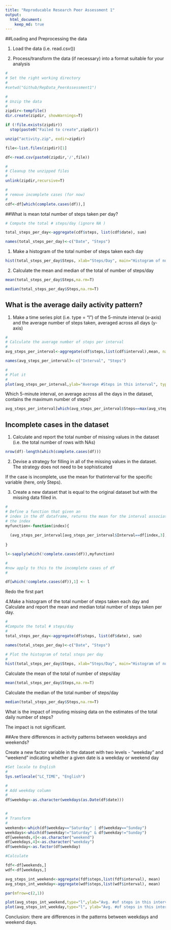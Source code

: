 ```yaml
---
title: "Reproducable Research Peer Assessment 1"
output:
  html_document:
    keep_md: true
---
```



##Loading and Preprocessing the data

1. Load the data (i.e. read.csv())  

2. Process/transform the data (if necessary) into a format suitable for your analysis  

```r
#
# Set the right working directory
#
#setwd("Github/RepData_PeerAssessment1")

#
# Unzip the data
#
zipdir<-tempfile()
dir.create(zipdir, showWarnings=T)

if (!file.exists(zipdir)) 
  stop(paste0("Failed to create",zipdir))

unzip("activity.zip", exdir=zipdir)

file<-list.files(zipdir)[1]

df<-read.csv(paste0(zipdir,'/',file))

#
# Cleanup the unzipped files
#
unlink(zipdir,recursive=T)

#
# remove incomplete cases (for now)
#
cdf<-df[which(complete.cases(df)),]

```

##What is mean total number of steps taken per day?


```r

# Compute the total # steps/day (ignore NA )

total_steps_per_day<-aggregate(cdf$steps, list(cdf$date), sum)

names(total_steps_per_day)<-c("Date", "Steps")
```

1. Make a histogram of the total number of steps taken each day


```r
hist(total_steps_per_day$Steps, xlab="Steps/Day", main="Histogram of number of steps per day")
```

2. Calculate the mean and median of the total of number of steps/day

```r
mean(total_steps_per_day$Steps,na.rm=T)

median(total_steps_per_day$Steps,na.rm=T)
```

## What is the average daily activity pattern?

1. Make a time series plot (i.e. type = "l") of the 5-minute interval (x-axis) and the average number of steps taken, averaged across all days (y-axis)

```r
#
# Calculate the average number of steps per interval
#
avg_steps_per_interval<-aggregate(cdf$steps,list(cdf$interval),mean, na.rm=T)

names(avg_steps_per_interval)<-c("Interval", "Steps")

#
# Plot it
#
plot(avg_steps_per_interval,ylab="Average #Steps in this interval", type="l")
```

Which 5-minute interval, on average across all the days in the dataset, contains the maximum number of steps?

```r
avg_steps_per_interval[which(avg_steps_per_interval$Steps==max(avg_steps_per_interval$Steps)),]
```


## Incomplete cases in the dataset  
  
1. Calculate and report the total number of missing values in the dataset (i.e. the total number of rows with NAs)

```r
nrow(df)-length(which(complete.cases(df)))
```

2. Devise a strategy for filling in all of the missing values in the dataset. The strategy does not need to be sophisticated  
  
If the case is incomplete, use the mean for thatinterval for
the specific variable (here, only Steps).

3. Create a new dataset that is equal to the original dataset but with the missing data filled in.

```r



#
# Define a function that given an
# index in the df dataframe, returns the mean for the interval associated withh
# the index
myfunction<-function(index){
 
  (avg_steps_per_interval[avg_steps_per_interval$Interval==df[index,3],2])
 
}

l<-sapply(which(!complete.cases(df)),myfunction)

#
#now apply to this to the incomplete cases of df
#

df[which(!complete.cases(df)),1] <- l
```


Redo the first part

4.Make a histogram of the total number of steps taken each day and Calculate and report the mean and median total number of steps taken per day.

```r
#
#Compute the total # steps/day 
#
total_steps_per_day<-aggregate(df$steps, list(df$date), sum)

names(total_steps_per_day)<-c("Date", "Steps")

# Plot the histogram of total steps per day
#
hist(total_steps_per_day$Steps, xlab="Steps/Day", main="Histogram of number of steps per day")
```

Calculate the mean of the total of number of steps/day
```r
mean(total_steps_per_day$Steps,na.rm=T)
```

Calculate the median of the total number of steps/day

```r
median(total_steps_per_day$Steps,na.rm=T)
```

What is the impact of imputing missing data on the estimates of the total daily number of steps?
  
The impact is not significant.  
  
    
##Are there differences in activity patterns between weekdays and weekends?      
    

Create a new factor variable in the dataset with two levels - "weekday" and "weekend" indicating whether a given date is a weekday or weekend day


```r
#Set locale to English
#
Sys.setlocale("LC_TIME", "English")

#
# Add weekday column
#
df$weekday<-as.character(weekdays(as.Date(df$date)))


#
# Transform
#
weekends<-which(df$weekday=="Saturday" | df$weekday=="Sunday")
weekdays<-which(df$weekday!="Saturday" & df$weekday!="Sunday")
df[weekends,4]<-as.character("weekend")
df[weekdays,4]<-as.character("weekday")
df$weekday<-as.factor(df$weekday)

#Calculate

fdf<-df[weekends,]
wdf<-df[weekdays,]

avg_steps_int_weekend<-aggregate(fdf$steps,list(fdf$interval), mean)
avg_steps_int_weekday<-aggregate(wdf$steps,list(wdf$interval), mean)

par(mfrow=c(2,1))

plot(avg_steps_int_weekend,type="l",ylab="Avg. #of steps in this interval", xlab="Interval", main="Weekend")
plot(avg_steps_int_weekday,type="l", ylab="Avg. #of steps in this interval", xlab="Interval", main="Weekdays")
```

Conclusion: there are differences in the patterns between weekdays and weekend days. 




